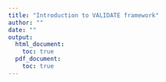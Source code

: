 ```yaml
---
title: "Introduction to VALIDATE framework"
author: ""
date: ""
output:
  html_document:
    toc: true
  pdf_document:
    toc: true
---
```

